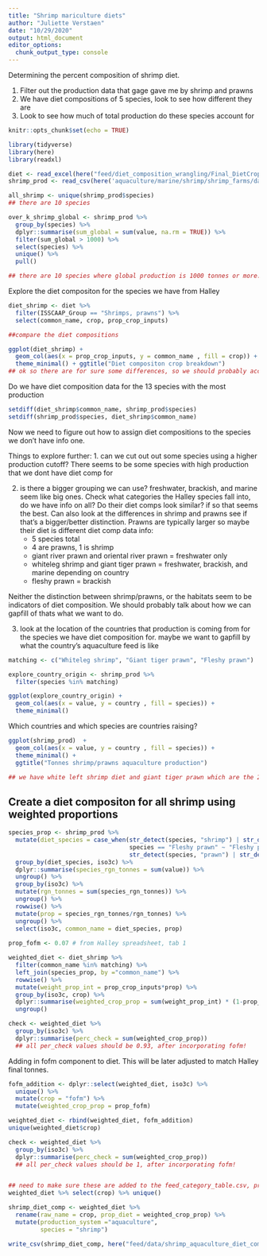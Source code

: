 ```yaml
---
title: "Shrimp mariculture diets"
author: "Juliette Verstaen"
date: "10/29/2020"
output: html_document
editor_options: 
  chunk_output_type: console
---
```


Determining the percent composition of shrimp diet.

1. Filter out the production data that gage gave me by shrimp and prawns
2. We have diet compositions of 5 species, look to see how different they are
3. Look to see how much of total production do these species account for 
 
```r
knitr::opts_chunk$set(echo = TRUE)

library(tidyverse)
library(here)
library(readxl)

diet <- read_excel(here("feed/diet_composition_wrangling/Final_DietCrop_Numbers.xlsx"), sheet = "% type of crop input")
shrimp_prod <- read_csv(here('aquaculture/marine/shrimp/shrimp_farms/data/fao_mariculture_shrimp_taxa_production.csv'))

```


```r

all_shrimp <- unique(shrimp_prod$species)
## there are 10 species

over_k_shrimp_global <- shrimp_prod %>% 
  group_by(species) %>% 
  dplyr::summarise(sum_global = sum(value, na.rm = TRUE)) %>% 
  filter(sum_global > 1000) %>% 
  select(species) %>% 
  unique() %>% 
  pull()

## there are 10 species where global production is 1000 tonnes or more. This is the same as per country, so I think that we can figure out diet composition for all shrimp from these species

```

Explore the diet compositon for the species we have from Halley
```r
diet_shrimp <- diet %>% 
  filter(ISSCAAP_Group == "Shrimps, prawns") %>% 
  select(common_name, crop, prop_crop_inputs)

##compare the diet compositions

ggplot(diet_shrimp) +
  geom_col(aes(x = prop_crop_inputs, y = common_name , fill = crop)) +
  theme_minimal() + ggtitle("Diet compositon crop breakdown")
## ok so there are for sure some differences, so we should probably account for that with a weighted proportion of raised species in each country. 

```

Do we have diet composition data for the 13 species with the most production

```r

setdiff(diet_shrimp$common_name, shrimp_prod$species)
setdiff(shrimp_prod$species, diet_shrimp$common_name)

```


Now we need to figure out how to assign diet compositions to the species we don't have info one. 

Things to explore further: 
1. can we cut out out some species using a higher production cutoff? 
    There seems to be some species with high production that we dont have diet comp for

2. is there a bigger grouping we can use? freshwater, brackish, and marine seem like big ones. Check what categories the Halley species fall into, do we have info on all? Do their diet comps look similar? if so that seems the best. Can also look at the differences in shrimp and prawns see if that's a bigger/better distinction. Prawns are typically larger so maybe their diet is different
    diet comp data info:
      * 5 species total
      * 4 are prawns, 1 is shrimp
      * giant river prawn and oriental river prawn = freshwater only 
      * whiteleg shrimp and giant tiger prawn = freshwater, brackish, and marine depending on country
      * fleshy prawn = brackish

Neither the distinction between shrimp/prawns, or the habitats seem to be indicators of diet composition. We should probably talk about how we can gapfill of thats what we want to do.

3. look at the location of the countries that production is coming from for the species we have diet composition for. maybe we want to gapfill by what the country's aquaculture feed is like

```r
matching <- c("Whiteleg shrimp", "Giant tiger prawn", "Fleshy prawn")

explore_country_origin <- shrimp_prod %>% 
  filter(species %in% matching)

ggplot(explore_country_origin) +
  geom_col(aes(x = value, y = country , fill = species)) +
  theme_minimal()

```


Which countries and which species are countries raising?

```r

ggplot(shrimp_prod)  +
  geom_col(aes(x = value, y = country , fill = species)) +
  theme_minimal() +
  ggtitle("Tonnes shrimp/prawns aquaculture production")

## we have white left shrimp diet and giant tiger prawn which are the 2 largest produced. We have diet composition for fleshy prawns, giant tiger prawns, Fleshy prawns are only in China

```


## Create a diet compositon for all shrimp using weighted proportions
```r

species_prop <- shrimp_prod %>% 
  mutate(diet_species = case_when(str_detect(species, "shrimp") | str_detect(species, "shrimps") ~ "Whiteleg shrimp",
                                  species == "Fleshy prawn" ~ "Fleshy prawn",
                                  str_detect(species, "prawn") | str_detect(species, "prawns") ~ "Giant tiger prawn")) %>% 
  group_by(diet_species, iso3c) %>% 
  dplyr::summarise(species_rgn_tonnes = sum(value)) %>% 
  ungroup() %>% 
  group_by(iso3c) %>% 
  mutate(rgn_tonnes = sum(species_rgn_tonnes)) %>% 
  ungroup() %>% 
  rowwise() %>% 
  mutate(prop = species_rgn_tonnes/rgn_tonnes) %>% 
  ungroup() %>% 
  select(iso3c, common_name = diet_species, prop)
  
prop_fofm <- 0.07 # from Halley spreadsheet, tab 1

weighted_diet <- diet_shrimp %>% 
  filter(common_name %in% matching) %>% 
  left_join(species_prop, by ="common_name") %>% 
  rowwise() %>% 
  mutate(weight_prop_int = prop_crop_inputs*prop) %>% 
  group_by(iso3c, crop) %>% 
  dplyr::summarise(weighted_crop_prop = sum(weight_prop_int) * (1-prop_fofm)) %>% 
  ungroup()

check <- weighted_diet %>% 
  group_by(iso3c) %>% 
  dplyr::summarise(perc_check = sum(weighted_crop_prop))
  ## all per_check values should be 0.93, after incorporating fofm!
```

Adding in fofm component to diet.  This will be later adjusted to match Halley final tonnes. 
```r
fofm_addition <- dplyr::select(weighted_diet, iso3c) %>% 
  unique() %>%
  mutate(crop = "fofm") %>%
  mutate(weighted_crop_prop = prop_fofm)

weighted_diet <- rbind(weighted_diet, fofm_addition)
unique(weighted_diet$crop)

check <- weighted_diet %>% 
  group_by(iso3c) %>% 
  dplyr::summarise(perc_check = sum(weighted_crop_prop))
  ## all per_check values should be 1, after incorporating fofm!


## need to make sure these are added to the feed_category_table.csv, product_to_fao_spam.csv
weighted_diet %>% select(crop) %>% unique()

shrimp_diet_comp <- weighted_diet %>% 
  rename(raw_name = crop, prop_diet = weighted_crop_prop) %>% 
  mutate(production_system ="aquaculture",
         species = "shrimp")

write_csv(shrimp_diet_comp, here("feed/data/shrimp_aquaculture_diet_composition.csv"))

```

